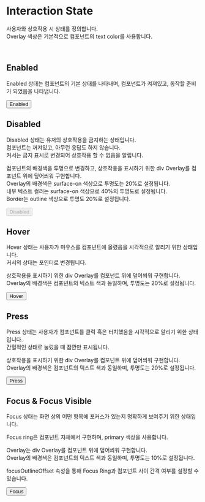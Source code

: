 


<Meta title="Token/InteractionState" />

<br />
<br />
<br />
<br />

# Interaction State

사용자와 상호작용 시 상태를 정의합니다.  
Overlay 색상은 기본적으로 컴포넌트의 text color를 사용합니다.

<br />

## Enabled

Enabled 상태는 컴포넌트의 기본 상태를 나타내며, 컴포넌트가 켜져있고, 동작할 준비가 되었음을 나타냅니다.

<Canvas withSource="none">
  <StoryWrapper>
    <Button>Enabled</Button>
    <TextField label="Label" />
  </StoryWrapper>
</Canvas>

## Disabled

Disabled 상태는 유저의 상호작용을 금지하는 상태입니다.  
컴포넌트는 꺼져있고, 아무런 응답도 하지 않습니다.  
커서는 금지 표시로 변경되어 상호작용 할 수 없음을 알립니다.

컴포넌트의 배경색을 투명으로 변경하고, 상호작용을 표시하기 위한 div Overlay를 컴포넌트 위에 덮어씌워 구현합니다.  
Overlay의 배경색은 surface-on 색상으로 투명도는 20%로 설정됩니다.  
내부 텍스트 컬러는 surface-on 색상으로 40%의 투명도로 설정됩니다.  
Border는 outline 색상으로 투명도 20%로 설정됩니다.

<Canvas withSource="none">
  <StoryWrapper>
    <Button disabled>Disabled</Button>
    <TextField label="Label" disabled />
  </StoryWrapper>
</Canvas>

## Hover

Hover 상태는 사용자가 마우스를 컴포넌트에 올렸음을 시각적으로 알리기 위한 상태입니다.  
커서의 상태는 포인터로 변경됩니다.

상호작용을 표시하기 위한 div Overlay를 컴포넌트 위에 덮어씌워 구현합니다.  
Overlay의 배경색은 컴포넌트의 텍스트 색과 동일하며, 투명도는 20%로 설정됩니다.

<Canvas withSource="none">
  <Story
    storyName="Hover"
    name="Hover"
    parameters={{
      pseudo: {
        hover: true,
      },
    }}
  >
    <StoryWrapper>
      <Button>Hover</Button>
      <TextField label="Label" />
    </StoryWrapper>
  </Story>
</Canvas>

## Press

Press 상태는 사용자가 컴포넌트를 클릭 혹은 터치했음을 시각적으로 알리기 위한 상태입니다.  
간혈적인 상태로 눌렀을 때 잠깐만 표시됩니다.

상호작용을 표시하기 위한 div Overlay를 컴포넌트 위에 덮어씌워 구현합니다.  
Overlay의 배경색은 컴포넌트의 텍스트 색과 동일하며, 투명도는 20%로 설정됩니다.

<Canvas withSource="none">
  <Story
    storyName="Press"
    name="Press"
    parameters={{
      pseudo: {
        active: true,
      },
    }}
  >
    <StoryWrapper>
      <Button>Press</Button>
      <TextField label="Label" />
    </StoryWrapper>
  </Story>
</Canvas>

## Focus & Focus Visible

Focus 상태는 화면 상의 어떤 항목에 포커스가 있는지 명확하게 보여주기 위한 상태입니다.

Focus ring은 컴포넌트 자체에서 구현하며, primary 색상을 사용합니다.

Overlay는 div Overlay를 컴포넌트 위에 덮어씌워 구현합니다.  
Overlay의 배경색은 컴포넌트의 텍스트 색과 동일하며, 투명도는 10%로 설정됩니다.

focusOutlineOffset 속성을 통해 Focus Ring과 컴포넌트 사이 간격 여부를 설정할 수 있습니다.

<Canvas withSource="none">
  <Story
    storyName="Focus"
    name="Focus"
    parameters={{
      pseudo: {
        focus: ["input"],
        focusVisible: [".focus"],
      },
    }}
  >
    <StoryWrapper>
      <Button className={focusVariants({ focus: true, className: "focus" })}>Focus</Button>
      <TextField label="Label" className="focus" />
    </StoryWrapper>
  </Story>
</Canvas>
